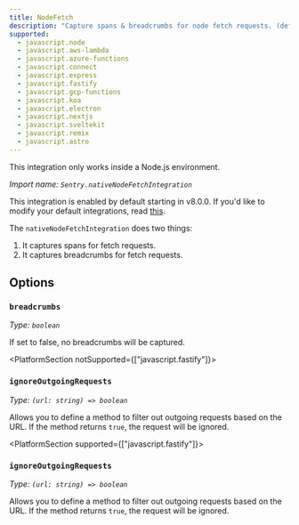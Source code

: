 ```yaml
---
title: NodeFetch
description: "Capture spans & breadcrumbs for node fetch requests. (default)"
supported:
  - javascript.node
  - javascript.aws-lambda
  - javascript.azure-functions
  - javascript.connect
  - javascript.express
  - javascript.fastify
  - javascript.gcp-functions
  - javascript.koa
  - javascript.electron
  - javascript.nextjs
  - javascript.sveltekit
  - javascript.remix
  - javascript.astro
---
```


<Alert level="info">
  This integration only works inside a Node.js environment.
</Alert>

_Import name: `Sentry.nativeNodeFetchIntegration`_

This integration is enabled by default starting in v8.0.0. If you'd like to modify your default integrations, read [this](./../#modifying-default-integrations).

The `nativeNodeFetchIntegration` does two things:
1. It captures spans for fetch requests.
2. It captures breadcrumbs for fetch requests.


## Options

### `breadcrumbs`

_Type: `boolean`_

If set to false, no breadcrumbs will be captured.

<PlatformSection notSupported={["javascript.fastify"]}>
### `ignoreOutgoingRequests`

_Type: `(url: string) => boolean`_

Allows you to define a method to filter out outgoing requests based on the URL. If the method returns `true`, the request will be ignored.
</PlatformSection>

<PlatformSection supported={["javascript.fastify"]}>
### `ignoreOutgoingRequests`

_Type: `(url: string) => boolean`_

Allows you to define a method to filter out outgoing requests based on the URL. If the method returns `true`, the request will be ignored.
</PlatformSection>
